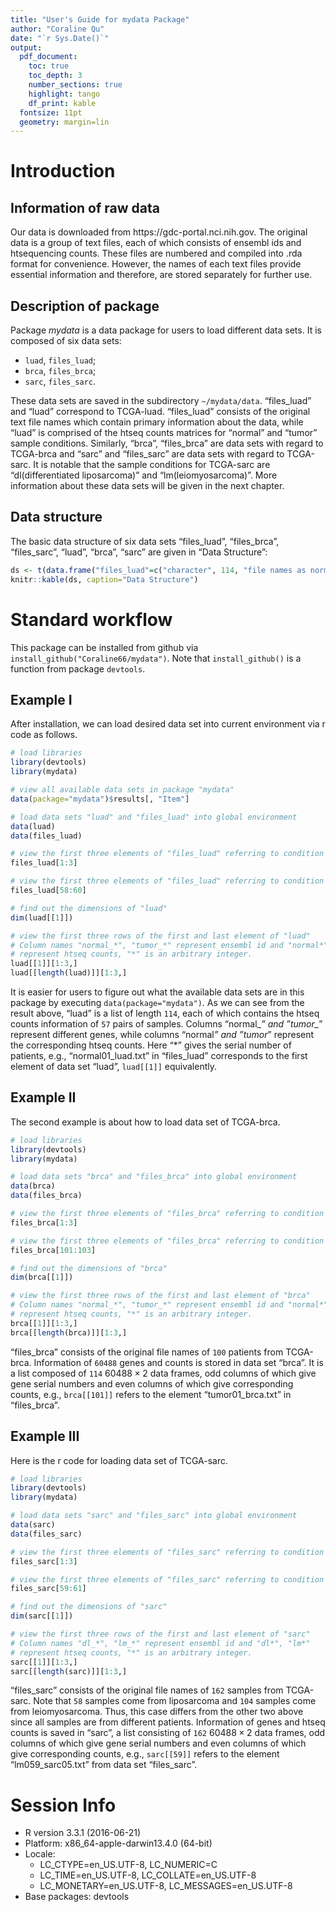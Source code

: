 ```yaml
---
title: "User's Guide for mydata Package"
author: "Coraline Qu"
date: "`r Sys.Date()`"
output: 
  pdf_document: 
    toc: true
    toc_depth: 3
    number_sections: true
    highlight: tango
    df_print: kable
  fontsize: 11pt
  geometry: margin=lin
---
```


\newpage

# Introduction

## Information of raw data

Our data is downloaded from https://gdc-portal.nci.nih.gov. The original data is a group of text files, each of which consists of ensembl ids and htsequencing counts. These files are numbered and compiled into .rda format for convenience. However, the names of each text files provide essential information and therefore, are stored separately for further use.

## Description of package

Package *mydata* is a data package for users to load different data sets. It is composed of six data sets:

* `luad`, `files_luad`;
* `brca`, `files_brca`; 
* `sarc`, `files_sarc`.

These data sets are saved in the subdirectory `~/mydata/data`.
"files_luad" and "luad" correspond to TCGA-luad. "files_luad" consists of the original text file names which contain primary information about the data, while "luad" is comprised of the htseq counts matrices for "normal" and "tumor" sample conditions. Similarly, "brca", "files_brca" are data sets with regard to TCGA-brca and "sarc" and "files_sarc" are data sets with regard to TCGA-sarc. It is notable that the sample conditions for TCGA-sarc are "dl(differentiated liposarcoma)" and "lm(leiomyosarcoma)". More information about these data sets will be given in the next chapter.

## Data structure

The basic data structure of six data sets "files_luad", "files_brca", "files_sarc", "luad", "brca", "sarc" are given in "Data Structure":

```r
ds <- t(data.frame("files_luad"=c("character", 114, "file names as normal01_luad.txt"), "files_brca"=c("character", 200, "file names as normal01_brca.txt"), "files_sarc"=c("character", 162, "file names as dl001_sarc01.txt"), "luad"=c("list", 114, "60488*2 dataframe"), "brca"=c("list", 200, "60488*2 dataframe"), "sarc"=c("list", 162, "60488*2 dataframe"), row.names=c("class", "length", "element")))
knitr::kable(ds, caption="Data Structure")
```

# Standard workflow

This package can be installed from github via `install_github("Coraline66/mydata")`. Note that `install_github()` is a function from package `devtools`.

## Example I

After installation, we can load desired data set into current environment via r code as follows.

```r
# load libraries
library(devtools)
library(mydata)

# view all available data sets in package "mydata"
data(package="mydata")$results[, "Item"]

# load data sets "luad" and "files_luad" into global environment
data(luad)
data(files_luad)

# view the first three elements of "files_luad" referring to condition "normal"
files_luad[1:3]

# view the first three elements of "files_luad" referring to condition "tumor" 
files_luad[58:60]

# find out the dimensions of "luad"
dim(luad[[1]])

# view the first three rows of the first and last element of "luad"
# Column names "normal_*", "tumor_*" represent ensembl id and "normal*", "tumor*"
# represent htseq counts, "*" is an arbitrary integer.
luad[[1]][1:3,]
luad[[length(luad)]][1:3,]
```

It is easier for users to figure out what the available data sets are in this package by executing `data(package="mydata")`.  As we can see from the result above, "luad" is a list of length `114`, each of which contains the htseq counts information of `57` pairs of samples. Columns "normal_*" and "tumor_*" represent different genes, while columns "normal*" and "tumor*" represent the corresponding htseq counts. Here "*" gives the serial number of patients, e.g., "normal01_luad.txt" in "files_luad" corresponds to the first element of data set "luad", `luad[[1]]` equivalently.

## Example II

The second example is about how to load data set of TCGA-brca.

```r
# load libraries
library(devtools)
library(mydata)

# load data sets "brca" and "files_brca" into global environment
data(brca)
data(files_brca)

# view the first three elements of "files_brca" referring to condition "normal"
files_brca[1:3]

# view the first three elements of "files_brca" referring to condition "tumor" 
files_brca[101:103]

# find out the dimensions of "brca"
dim(brca[[1]])

# view the first three rows of the first and last element of "brca"
# Column names "normal_*", "tumor_*" represent ensembl id and "normal*", "tumor*"
# represent htseq counts, "*" is an arbitrary integer.
brca[[1]][1:3,]
brca[[length(brca)]][1:3,]
```

"files_brca" consists of the original file names of `100` patients from TCGA-brca. Information of `60488` genes and counts is stored in data set "brca". It is a list composed of `114` $60488\times 2$ data frames, odd columns of which give gene serial numbers and even columns of which give corresponding counts, e.g., `brca[[101]]` refers to the element "tumor01_brca.txt" in "files_brca". 

## Example III

Here is the r code for loading data set of TCGA-sarc.

```r
# load libraries
library(devtools)
library(mydata)

# load data sets "sarc" and "files_sarc" into global environment
data(sarc)
data(files_sarc)

# view the first three elements of "files_sarc" referring to condition "dl"
files_sarc[1:3]

# view the first three elements of "files_sarc" referring to condition "lm" 
files_sarc[59:61]

# find out the dimensions of "sarc"
dim(sarc[[1]])

# view the first three rows of the first and last element of "sarc"
# Column names "dl_*", "lm_*" represent ensembl id and "dl*", "lm*" 
# represent htseq counts, "*" is an arbitrary integer.
sarc[[1]][1:3,]
sarc[[length(sarc)]][1:3,]
```

"files_sarc" consists of the original file names of `162` samples from TCGA-sarc. Note that `58` samples come from liposarcoma and `104` samples come from leiomyosarcoma. Thus, this case differs from the other two above since all samples are from different patients. Information of genes and htseq counts is saved in "sarc", a list consisting of `162` $60488\times 2$ data frames, odd columns of which give gene serial numbers and even columns of which give corresponding counts, e.g., `sarc[[59]]` refers to the element "lm059_sarc05.txt" from data set "files_sarc". 

# Session Info

* R version 3.3.1 (2016-06-21)
* Platform: x86_64-apple-darwin13.4.0 (64-bit)
* Locale: 
    + LC_CTYPE=en_US.UTF-8, LC_NUMERIC=C 
    + LC_TIME=en_US.UTF-8, LC_COLLATE=en_US.UTF-8 
    + LC_MONETARY=en_US.UTF-8, LC_MESSAGES=en_US.UTF-8
* Base packages: devtools
